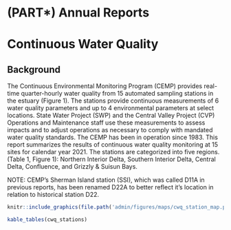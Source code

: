 # (PART\*) Annual Reports {-}

# Continuous Water Quality {#cwq}

## Background {.unlisted}
The Continuous Environmental Monitoring Program (CEMP) provides real-time quarter-hourly water quality from 15 automated sampling stations in the estuary (Figure 1). The stations provide continuous measurements of 6 water quality parameters and up to 4 environmental parameters at select locations. State Water Project (SWP) and the Central Valley Project (CVP) Operations and Maintenance staff use these measurements to assess impacts and to adjust operations as necessary to comply with mandated water quality standards. The CEMP has been in operation since 1983. This report summarizes the results of continuous water quality monitoring at 15 sites for calendar year 2021. The stations are categorized into five regions. (Table 1, Figure 1): Northern Interior Delta, Southern Interior Delta, Central Delta, Confluence, and Grizzly & Suisun Bays.

NOTE: CEMP's Sherman Island station (SSI), which was called D11A in previous reports, has been renamed D22A to better reflect it's location in relation to historical station D22.

```r
knitr::include_graphics(file.path('admin/figures/maps/cwq_station_map.png'))
```

```r
kable_tables(cwq_stations)
```